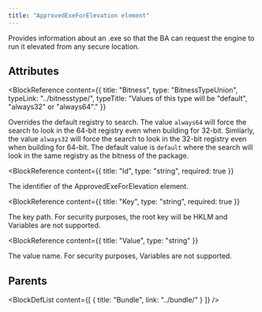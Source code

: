 ```yaml
---
title: "ApprovedExeForElevation element"
---
```



Provides information about an .exe so that the BA can request the engine to run it elevated from any secure location.


## Attributes

<BlockWrapper>

  <BlockReference
    content={{
      title: "Bitness",
      type: "BitnessTypeUnion",
      typeLink: "../bitnesstype/",
      typeTitle: "Values of this type will be \"default\", \"always32\" or \"always64\"."
    }}
  >
  Overrides the default registry to search. The value `always64` will force
   the search to look in the 64-bit registry even when building for 32-bit.
   Simliarly, the value `always32` will force the search to look in the 32-bit
   registry even when building for 64-bit.
   The default value is `default` where the search will look in the same registry
   as the bitness of the package.
  </BlockReference>

  <BlockReference
    content={{
      title: "Id",
      type: "string",
      required: true
    }}
  >
  The identifier of the ApprovedExeForElevation element.
  </BlockReference>

  <BlockReference
    content={{
      title: "Key",
      type: "string",
      required: true
    }}
  >
  The key path.
   For security purposes, the root key will be HKLM and Variables are not supported.
  </BlockReference>

  <BlockReference
    content={{
      title: "Value",
      type: "string"
    }}
  >
  The value name.
   For security purposes, Variables are not supported.
  </BlockReference>

</BlockWrapper>


## Parents

<BlockDefList content={[
    {
      title: "Bundle",
      link: "../bundle/"
    }
  ]}
/>